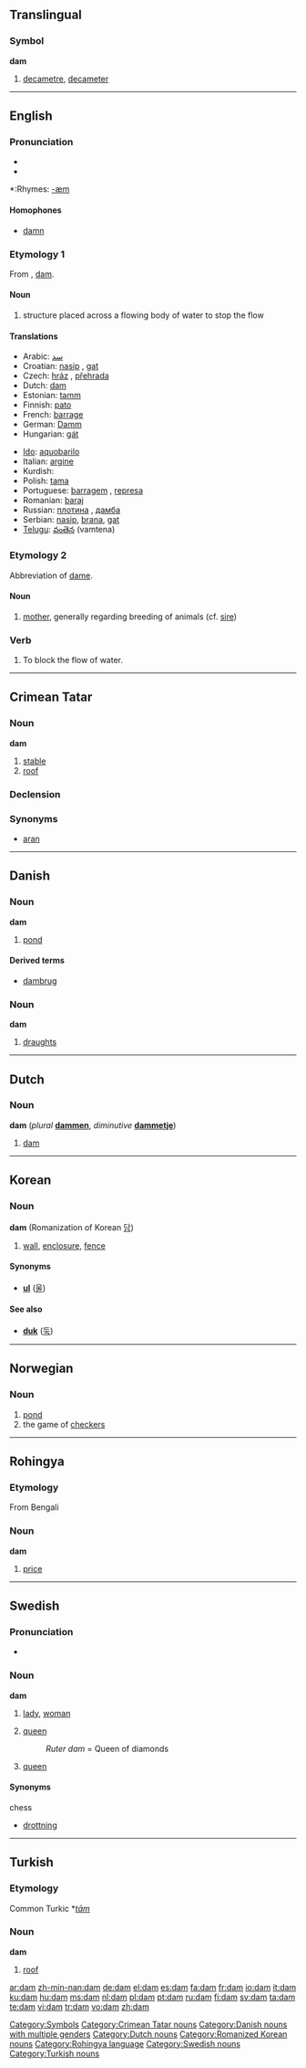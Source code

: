 {{wikipedia|dab=dam (disambiguation)|dam}}
==Translingual==

===Symbol===
'''dam'''

# [[decametre]], [[decameter]]

[[Category:Symbols]]

----

==English==

===Pronunciation===
*{{IPA|/dæm/}}
*{{audio|en-us-dam.ogg|Audio (US)}}

*:Rhymes: [[Rhymes:English:-æm|-æm]]

====Homophones====
*[[damn]]

===Etymology 1===
From {{MD.}}, {{MLG.}} [[dam]].

====Noun====
{{wikipedia}}
{{en-noun}}

# structure placed across a flowing body of water to stop the flow

====Translations====
{{rfc-level|Translations at L3+ (AutoFormat would have corrected level of Translations)}}
{{trans-top|structure placed across a flowing body of water}}
*Arabic: [[سد]]
*Croatian: [[nasip]] {{m}}, [[gat]] {{m}}
*Czech: [[hráz]] {{f}}, [[přehrada]] {{f}}
*Dutch: [[dam#Dutch|dam]] {{m}}
*Estonian: [[tamm]]
*Finnish: [[pato]]
*French: [[barrage]] {{m}}
*German: [[Damm]] {{m}}
*Hungarian: [[gát]]
{{trans-mid}}
*[[Ido]]: [[aquobarilo]]
*Italian: [[argine]] {{m}}
*Kurdish: {{KUchar|[[به‌ربه‌ست]]}}
*Polish: [[tama#Polish|tama]] {{f}}
*Portuguese: [[barragem]] {{f}}, [[represa]] {{f}}
*Romanian: [[baraj]] {{n}}
*Russian: [[плотина]] {{f}}, [[дамба]] {{f}}
*Serbian: [[nasip]], [[brana]], [[gat]]
*[[Telugu]]: [[వంతెన]] (vamtena)
{{trans-bottom}}

===Etymology 2===
Abbreviation of [[dame]].

====Noun====
{{en-noun}}

# [[mother]], generally regarding breeding of animals (cf. [[sire]])

===Verb===
{{en-verb|dams|damming|dammed}}

# To block the flow of water.
----

==Crimean Tatar==

===Noun===
'''dam'''

# [[stable]]
# [[roof]]

===Declension===
{{crh-latin-noun|nıñ|ga|nı|da|dan}}

===Synonyms===
*[[aran]]

[[Category:Crimean Tatar nouns]]

----

==Danish==

===Noun===
'''dam''' {{c}}

# [[pond]]

====Derived terms====
*[[dambrug]] {{n}}

===Noun===
'''dam''' {{c}}

# [[draughts]]

[[Category:Danish nouns with multiple genders]]

----

==Dutch==

===Noun===
'''dam''' {{m}} (''plural'' '''[[dammen]]''', ''diminutive'' '''[[dammetje]]''')

# [[dam#English|dam]]

[[Category:Dutch nouns]]

----

==Korean==

===Noun===
'''dam''' (Romanization of Korean [[담]])

# [[wall]], [[enclosure]], [[fence]]

====Synonyms====
*'''[[ul]]''' ([[울]])

====See also====
*'''[[duk#Korean|duk]]''' ([[둑]])

[[Category:Romanized Korean nouns]]

----

==Norwegian==

===Noun===
{{no-noun-m1|damm}}

# [[pond]]
# the game of [[checkers]]

----

==Rohingya==

===Etymology===
From Bengali

===Noun===
'''dam'''

# [[price]]

[[Category:Rohingya language]]

----

==Swedish==

===Pronunciation===
*{{audio|Sv-dam.ogg|audio}}

===Noun===
{{sv-noun-reg-r-c|2=dame}}
'''dam''' {{c}}

# [[lady]], [[woman]]
# {{context|card games|lang=sv}} [[queen]]
#:''Ruter dam'' = Queen of diamonds
# {{context|chess|lang=sv}} [[queen]]

====Synonyms====
;chess
*[[drottning]]

[[Category:Swedish nouns]]

----

==Turkish==

===Etymology===
Common Turkic *''[[tām]]''

===Noun===
'''dam'''

# [[roof]]

[[Category:Turkish nouns]]

[[ar:dam]]
[[zh-min-nan:dam]]
[[de:dam]]
[[el:dam]]
[[es:dam]]
[[fa:dam]]
[[fr:dam]]
[[io:dam]]
[[it:dam]]
[[ku:dam]]
[[hu:dam]]
[[ms:dam]]
[[nl:dam]]
[[pl:dam]]
[[pt:dam]]
[[ru:dam]]
[[fi:dam]]
[[sv:dam]]
[[ta:dam]]
[[te:dam]]
[[vi:dam]]
[[tr:dam]]
[[vo:dam]]
[[zh:dam]]